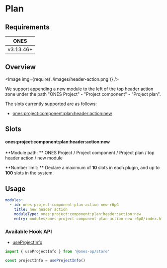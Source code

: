 # Plan

## Requirements

|   ONES    |
| :-------: |
| v3.13.46+ |

## Overview

<Image img={require('./images/header-action.png')} />

We support appending a new module to the left of the top header action zone under the path "ONES Project" - "Project component" - "Project plan".

The slots currently supported are as follows:

- [ones:project:component:plan:header:action:new](#onesprojectcomponentplanheaderactionnew)

## Slots

#### ones:project:component:plan:header:action:new

**Module path: ** ONES Project / Project component / Project plan / top header action / new module

**Number limit: ** Declare a maximum of **10** slots in each plugin, and up to **100** slots in the system.

## Usage

```yaml
modules:
  - id: ones-project-component-plan-action-new-r6pG
    title: new header action
    moduleType: ones:project:component:plan:header:action:new
    entry: modules/ones-project-component-plan-action-new-r6pG/index.html
```

### Available Hook API

- [useProjectInfo](../../../../../../reference/packages/store/store.md#useProjectInfo)

```ts
import { useProjectInfo } from '@ones-op/store'

const projectInfo = useProjectInfo()
```
